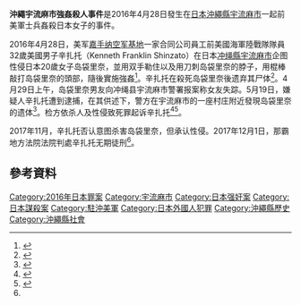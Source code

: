 '''沖繩宇流麻市強姦殺人事件'''是2016年4月28日發生在[[日本|日本]][[沖繩縣|沖繩縣]][[宇流麻市|宇流麻市]]一起前美軍士兵姦殺日本女子的事件。

2016年4月28日，美军[[嘉手纳空军基地|嘉手纳空军基地]]一家合同公司員工前美國海軍陸戰隊隊員32歲美國男子辛扎托（Kenneth Franklin Shinzato）在日本[[冲绳縣|冲绳縣]][[宇流麻市|宇流麻市]]企图性侵日本20歲女子岛袋里奈，並用双手勒住以及用刀刺岛袋里奈的脖子，用棍棒敲打岛袋里奈的頭部，隨後實施強姦<ref>{{cite news |title=前美軍士兵姦殺日本女子被判無期徒刑 |url=https://cn.nytimes.com/asia-pacific/20171204/us-marine-okinawa-rape/zh-hant/dual/ |publisher=紐約時報}}</ref>。辛扎托在殺死岛袋里奈後遗弃其尸体<ref>{{cite news |title=前驻日美军基地人员 否认谋杀冲绳女子 |url=https://www.swissinfo.ch/chi/%E5%89%8D%E9%A9%BB%E6%97%A5%E7%BE%8E%E5%86%9B%E5%9F%BA%E5%9C%B0%E4%BA%BA%E5%91%98-%E5%90%A6%E8%AE%A4%E8%B0%8B%E6%9D%80%E5%86%B2%E7%BB%B3%E5%A5%B3%E5%AD%90/43682622 |publisher=瑞士广播电视集团}}</ref>。4月29日上午，岛袋里奈男友向冲绳县宇流麻市警署报案称女友失踪。5月19日，嫌疑人辛扎托遭到逮捕，在其供述下，警方在宇流麻市的一座村庄附近發現岛袋里奈的遗体<ref>{{cite news |title=日本女子被杀弃尸 警方逮捕相关美军人员 |url=http://yn.people.com.cn/n2/2016/0520/c210626-28374136.html |publisher=人民網 |accessdate=2020-12-13 |archive-date=2020-12-04 |archive-url=https://web.archive.org/web/20201204211636/http://yn.people.com.cn/n2/2016/0520/c210626-28374136.html |dead-url=no }}</ref>。检方依杀人及性侵致死罪起诉辛扎托<ref>{{cite news |title=奸杀冲绳少女的原驻日美军士兵被判处无期 |url=https://k.sina.cn/article_1887344341_707e96d5020003ea2.html}}</ref><ref name=xin>{{cite news |title=奸杀冲绳女子 美军前雇员判无期徒刑 |url=https://www.swissinfo.ch/chi/%E5%A5%B8%E6%9D%80%E5%86%B2%E7%BB%B3%E5%A5%B3%E5%AD%90--%E7%BE%8E%E5%86%9B%E5%89%8D%E9%9B%87%E5%91%98%E5%88%A4%E6%97%A0%E6%9C%9F%E5%BE%92%E5%88%91/43720746 |publisher=瑞士广播电视集团}}</ref>。

2017年11月，辛扎托否认意图杀害岛袋里奈，但承认性侵。2017年12月1日，那霸地方法院法院判處辛扎托无期徒刑<ref name=xin/>。

== 參考資料 ==
{{Reflist|2}}

[[Category:2016年日本罪案|Category:2016年日本罪案]]
[[Category:宇流麻市|Category:宇流麻市]]
[[Category:日本强奸案|Category:日本强奸案]]
[[Category:日本謀殺案|Category:日本謀殺案]]
[[Category:駐沖美軍|Category:駐沖美軍]]
[[Category:日本外國人犯罪|Category:日本外國人犯罪]]
[[Category:沖繩縣歷史|Category:沖繩縣歷史]]
[[Category:沖繩縣社會|Category:沖繩縣社會]]